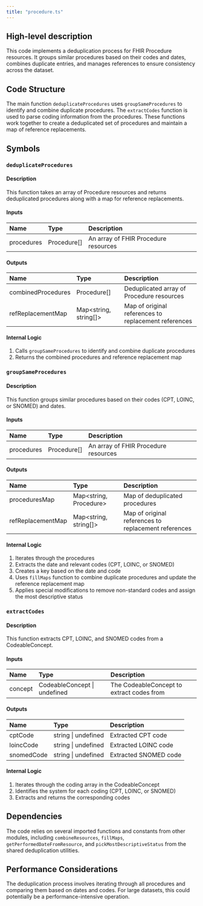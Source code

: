 ```yaml
---
title: "procedure.ts"
---
```


## High-level description
This code implements a deduplication process for FHIR Procedure resources. It groups similar procedures based on their codes and dates, combines duplicate entries, and manages references to ensure consistency across the dataset.

## Code Structure
The main function `deduplicateProcedures` uses `groupSameProcedures` to identify and combine duplicate procedures. The `extractCodes` function is used to parse coding information from the procedures. These functions work together to create a deduplicated set of procedures and maintain a map of reference replacements.

## Symbols

### `deduplicateProcedures`
#### Description
This function takes an array of Procedure resources and returns deduplicated procedures along with a map for reference replacements.

#### Inputs
| Name | Type | Description |
|:-----|:-----|:------------|
| procedures | Procedure[] | An array of FHIR Procedure resources |

#### Outputs
| Name | Type | Description |
|:-----|:-----|:------------|
| combinedProcedures | Procedure[] | Deduplicated array of Procedure resources |
| refReplacementMap | Map&lt;string, string[]&gt; | Map of original references to replacement references |

#### Internal Logic
1. Calls `groupSameProcedures` to identify and combine duplicate procedures
2. Returns the combined procedures and reference replacement map

### `groupSameProcedures`
#### Description
This function groups similar procedures based on their codes (CPT, LOINC, or SNOMED) and dates.

#### Inputs
| Name | Type | Description |
|:-----|:-----|:------------|
| procedures | Procedure[] | An array of FHIR Procedure resources |

#### Outputs
| Name | Type | Description |
|:-----|:-----|:------------|
| proceduresMap | Map&lt;string, Procedure&gt; | Map of deduplicated procedures |
| refReplacementMap | Map&lt;string, string[]&gt; | Map of original references to replacement references |

#### Internal Logic
1. Iterates through the procedures
2. Extracts the date and relevant codes (CPT, LOINC, or SNOMED)
3. Creates a key based on the date and code
4. Uses `fillMaps` function to combine duplicate procedures and update the reference replacement map
5. Applies special modifications to remove non-standard codes and assign the most descriptive status

### `extractCodes`
#### Description
This function extracts CPT, LOINC, and SNOMED codes from a CodeableConcept.

#### Inputs
| Name | Type | Description |
|:-----|:-----|:------------|
| concept | CodeableConcept \| undefined | The CodeableConcept to extract codes from |

#### Outputs
| Name | Type | Description |
|:-----|:-----|:------------|
| cptCode | string \| undefined | Extracted CPT code |
| loincCode | string \| undefined | Extracted LOINC code |
| snomedCode | string \| undefined | Extracted SNOMED code |

#### Internal Logic
1. Iterates through the coding array in the CodeableConcept
2. Identifies the system for each coding (CPT, LOINC, or SNOMED)
3. Extracts and returns the corresponding codes

## Dependencies
The code relies on several imported functions and constants from other modules, including `combineResources`, `fillMaps`, `getPerformedDateFromResource`, and `pickMostDescriptiveStatus` from the shared deduplication utilities.

## Performance Considerations
The deduplication process involves iterating through all procedures and comparing them based on dates and codes. For large datasets, this could potentially be a performance-intensive operation.